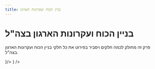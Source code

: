 ```yaml
---
title: בניין הכוח ועקרונות הארגון
---
```



# בניין הכוח ועקרונות הארגון בצה"ל

פרק זה מחולק לכמה חלקים ויסביר בפירוט את כל חלקי בניין הכוח ועקרונות הארגון בצה"ל.


<Cards>
  <Card style={{fontSize: '21px'}} title="ארגון צבאי" href="/tkina/building/milorg" icon={<img src={soldier.src} width="32" height="32" />}/>
  <Card style={{fontSize: '21px'}} title='תהליך התכנון בצה"ל' href="/tkina/building/plan" icon={<img src={plan.src} width="32" height="32" />} />
</Cards>
